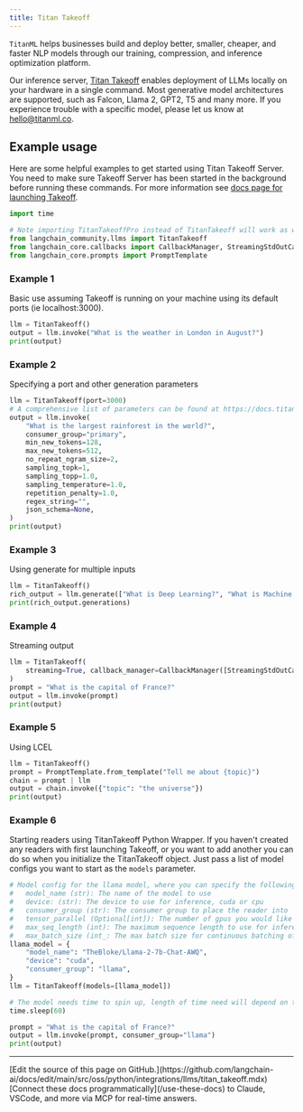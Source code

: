 ```yaml
---
title: Titan Takeoff
---
```


`TitanML` helps businesses build and deploy better, smaller, cheaper, and faster NLP models through our training, compression, and inference optimization platform.

Our inference server, [Titan Takeoff](https://docs.titanml.co/docs/intro) enables deployment of LLMs locally on your hardware in a single command. Most generative model architectures are supported, such as Falcon, Llama 2, GPT2, T5 and many more. If you experience trouble with a specific model, please let us know at [hello@titanml.co](mailto:hello@titanml.co).

## Example usage

Here are some helpful examples to get started using Titan Takeoff Server. You need to make sure Takeoff Server has been started in the background before running these commands. For more information see [docs page for launching Takeoff](https://docs.titanml.co/docs/Docs/launching/).

```python
import time

# Note importing TitanTakeoffPro instead of TitanTakeoff will work as well both use same object under the hood
from langchain_community.llms import TitanTakeoff
from langchain_core.callbacks import CallbackManager, StreamingStdOutCallbackHandler
from langchain_core.prompts import PromptTemplate
```

### Example 1

Basic use assuming Takeoff is running on your machine using its default ports (ie localhost:3000).

```python
llm = TitanTakeoff()
output = llm.invoke("What is the weather in London in August?")
print(output)
```

### Example 2

Specifying a port and other generation parameters

```python
llm = TitanTakeoff(port=3000)
# A comprehensive list of parameters can be found at https://docs.titanml.co/docs/next/apis/Takeoff%20inference_REST_API/generate#request
output = llm.invoke(
    "What is the largest rainforest in the world?",
    consumer_group="primary",
    min_new_tokens=128,
    max_new_tokens=512,
    no_repeat_ngram_size=2,
    sampling_topk=1,
    sampling_topp=1.0,
    sampling_temperature=1.0,
    repetition_penalty=1.0,
    regex_string="",
    json_schema=None,
)
print(output)
```

### Example 3

Using generate for multiple inputs

```python
llm = TitanTakeoff()
rich_output = llm.generate(["What is Deep Learning?", "What is Machine Learning?"])
print(rich_output.generations)
```

### Example 4

Streaming output

```python
llm = TitanTakeoff(
    streaming=True, callback_manager=CallbackManager([StreamingStdOutCallbackHandler()])
)
prompt = "What is the capital of France?"
output = llm.invoke(prompt)
print(output)
```

### Example 5

Using LCEL

```python
llm = TitanTakeoff()
prompt = PromptTemplate.from_template("Tell me about {topic}")
chain = prompt | llm
output = chain.invoke({"topic": "the universe"})
print(output)
```

### Example 6

Starting readers using TitanTakeoff Python Wrapper. If you haven't created any readers with first launching Takeoff, or you want to add another you can do so when you initialize the TitanTakeoff object. Just pass a list of model configs you want to start as the `models` parameter.

```python
# Model config for the llama model, where you can specify the following parameters:
#   model_name (str): The name of the model to use
#   device: (str): The device to use for inference, cuda or cpu
#   consumer_group (str): The consumer group to place the reader into
#   tensor_parallel (Optional[int]): The number of gpus you would like your model to be split across
#   max_seq_length (int): The maximum sequence length to use for inference, defaults to 512
#   max_batch_size (int_: The max batch size for continuous batching of requests
llama_model = {
    "model_name": "TheBloke/Llama-2-7b-Chat-AWQ",
    "device": "cuda",
    "consumer_group": "llama",
}
llm = TitanTakeoff(models=[llama_model])

# The model needs time to spin up, length of time need will depend on the size of model and your network connection speed
time.sleep(60)

prompt = "What is the capital of France?"
output = llm.invoke(prompt, consumer_group="llama")
print(output)
```

---

<Callout icon="pen-to-square" iconType="regular">
    [Edit the source of this page on GitHub.](https://github.com/langchain-ai/docs/edit/main/src/oss/python/integrations/llms/titan_takeoff.mdx)
</Callout>
<Tip icon="terminal" iconType="regular">
    [Connect these docs programmatically](/use-these-docs) to Claude, VSCode, and more via MCP for    real-time answers.
</Tip>
